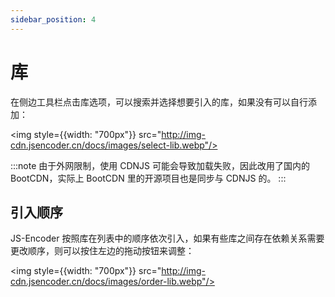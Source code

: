 ```yaml
---
sidebar_position: 4
---
```


# 库

在侧边工具栏点击库选项，可以搜索并选择想要引入的库，如果没有可以自行添加：

<img style={{width: "700px"}} src="http://img-cdn.jsencoder.cn/docs/images/select-lib.webp"/>

:::note
由于外网限制，使用 CDNJS 可能会导致加载失败，因此改用了国内的 BootCDN，实际上 BootCDN 里的开源项目也是同步与 CDNJS 的。
:::

## 引入顺序

JS-Encoder 按照库在列表中的顺序依次引入，如果有些库之间存在依赖关系需要更改顺序，则可以按住左边的拖动按钮来调整：

<img style={{width: "700px"}} src="http://img-cdn.jsencoder.cn/docs/images/order-lib.webp"/>